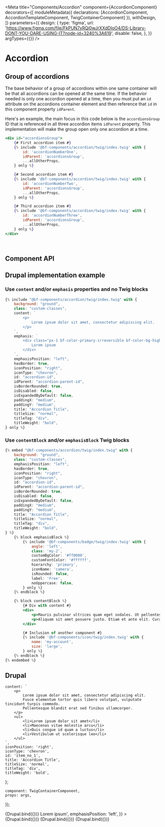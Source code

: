 
<Meta
    title="Components/Accordion"
    component={AccordionComponent}
    decorators={[
        moduleMetadata({ declarations: [AccordionComponent, AccordionTemplateComponent, TwigContainerComponent] }),
        withDesign,
    ]}
    parameters={{
        design: {
            type: 'figma',
            url: 'https://www.figma.com/file/FkPUN7xRQi0wJrXXdDIoO4/DS-Library-DONT-YOU-DARE-USING-IT?node-id=3240%3A619',
            disable: false,
        },
    }}
    argTypes={{}}
/>

# Accordion

## Group of accordions

The base behavior of a group of accordions within one same container will be that all accordions can be opened
at the same time. If the behavior needed is only one accordion opened at a time, then you must put an `id` attribute
on the accordions container element and then reference that `id` in this component property `idParent`.

Here's an example, the main focus in this code below is the `accordionsGroup` ID that is referenced in all three
accordion items `idParent` property. This implementation will make the group open only one accordion at a time.

```jsx
<div id="accordionsGroup">
    {# First accordion item #}
    {% include '@bf-components/accordion/twig/index.twig' with {
        id: 'accordionNumberOne',
        idParent: 'accordionsGroup',
        ...allOtherProps,
    } only %}

    {# Second accordion item #}
    {% include '@bf-components/accordion/twig/index.twig' with {
        id: 'accordionNumberTwo',
        idParent: 'accordionsGroup',
        ...allOtherProps,
    } only %}

    {# Third accordion item #}
    {% include '@bf-components/accordion/twig/index.twig' with {
        id: 'accordionNumberThree',
        idParent: 'accordionsGroup',
        ...allOtherProps,
    } only %}
</div>
```

<br />

## Component API

<ArgsTable of={AccordionComponent} />

## Drupal implementation example

### Use `content` and/or `emphasis` properties and no Twig blocks

```jsx
{% include "@bf-components/accordion/twig/index.twig" with {
    background: "ground",
    class: "custom-classes",
    content: `
        <p>
            Lorem ipsum dolor sit amet, consectetur adipiscing elit.
        </p>
    `,
    emphasis: `
        <div class="px-1 bf-color-primary-irreversible bf-color-bg-highlight">
            Lorem ipsum
        </div>
    `,
    emphasisPosition: "left",
    hasBorder: true,
    iconPosition: "right",
    iconType: "chevron",
    id: "accordion-id",
    idParent: "accordion-parent-id",
    isBorderRounded: true,
    isDisabled: false,
    isExpandedByDefault: false,
    paddingX: "medium",
    paddingY: "medium",
    title: "Accordion Title",
    titleSize: "normal",
    titleTag: "div",
    titleWeight: "bold",
} only %}
```

### Use `contentBlock` and/or `emphasisBlock` Twig blocks

```jsx
{% embed "@bf-components/accordion/twig/index.twig" with {
    background: "ground",
    class: "custom-classes",
    emphasisPosition: "left",
    hasBorder: true,
    iconPosition: "right",
    iconType: "chevron",
    id: "accordion-id",
    idParent: "accordion-parent-id",
    isBorderRounded: true,
    isDisabled: false,
    isExpandedByDefault: false,
    paddingX: "medium",
    paddingY: "medium",
    title: "Accordion Title",
    titleSize: "normal",
    titleTag: "div",
    titleWeight: "bold",
} %}
    {% block emphasisBlock %}
        {% include '@bf-components/badge/twig/index.twig' with {
            angle: 'left',
            class: 'my-2',
            customBgColor: '#ff0000',
            customFontColor: '#ffffff',
            hierarchy: 'primary',
            iconName: 'camera',
            isRounded: false,
            label: 'Free',
            noUppercase: false,
        } only %}
    {% endblock %}

    {% block contentBlock %}
        {# Div with content #}
        <div>
            <p>Mauris pulvinar ultrices quam eget sodales. Ut pellentesque nunc id ipsum imperdiet tristique.</p>
            <p>Aliquam sit amet posuere justo. Etiam et ante elit. Curabitur vel dui dapibus orci euismod vehicula non a magna.</p>
        </div>

        {# Inclusion of another component #}
        {% include '@bf-components/icon/twig/index.twig' with {
            name: 'my-account',
            size: 'large',
        } only %}
    {% endblock %}
{% endembed %}
```

## Drupal

    content: `
        <p>
            Lorem ipsum dolor sit amet, consectetur adipiscing elit.
            Fusce elementum tortor quis libero volutpat, vulputate tincidunt turpis commodo.
            Pellentesque blandit erat sed finibus ullamcorper.
        </p>
        <ul>
            <li>Lorem ipsum dolor sit amet</li>
            <li>Maecenas vitae molestie arcu</li>
            <li>Duis congue id quam a luctus</li>
            <li>Vestibulum ut scelerisque leo</li>
        </ul>
    `,
    iconPosition: 'right',
    iconType: 'chevron',
    id: 'item_no_1',
    title: 'Accordion Title',
    titleSize: 'normal',
    titleTag: 'div',
    titleWeight: 'bold',
};

    component: TwigContainerComponent,
    props: args,
});

<Canvas withSource="none">
    <Story
        name="Drupal"
        height="300px"
        args={{
            elementPath: 'components/accordion/_doc/template.drupal',
            ...commonProps,
        }}
    >
        {Drupal.bind({})}
    </Story>
</Canvas>

<Canvas withSource="none">
    <Story
        name="Drupal - With emphasis"
        height="300px"
        args={{
            elementPath: 'components/accordion/_doc/template.drupal',
            ...commonProps,
            emphasis: '<div class="px-1 bf-color-primary-irreversible bf-color-bg-highlight">Lorem ipsum</div>',
            emphasisPosition: 'left',
        }}
    >
        {Drupal.bind({})}
    </Story>
</Canvas>

<Canvas withSource="none">
    <Story
        name="Drupal - Expanded by default"
        height="300px"
        args={{
            elementPath: 'components/accordion/_doc/template.drupal',
            ...commonProps,
            isExpandedByDefault: true,
        }}
    >
        {Drupal.bind({})}
    </Story>
</Canvas>

<Canvas withSource="none">
    <Story
        name="Drupal - Group of accordions"
        height="300px"
        args={{
            elementPath: 'components/accordion/_doc/template.group.drupal',
            ...commonProps,
            _rootPath: window.location.host,
            idParent: 'accordionsGroup',
        }}
    >
        {Drupal.bind({})}
    </Story>
</Canvas>

<!--
For now, Angular components ar not used, so it is hidden by default.

## Angular

  component: AccordionTemplateComponent,
  props: args,
});

<Canvas withSource='none'>
    <Story
        name='Angular'
        args={{
            label: 'Accordion'
        }}
    >
        {Angular.bind({})}
    </Story>
</Canvas>

## Angular implementation example

Please, read the [Implementation Page](/?path=/docs/implementation-angular--page).


## Design Guidelines

<iframe
    width="100%"
    height="450"
    src="https://www.figma.com/embed?embed_host=share&url=https%3A%2F%2Fwww.figma.com%2Ffile%2FFkPUN7xRQi0wJrXXdDIoO4%2FDS-Library-DONT-YOU-DARE-USING-IT%3Fnode-id%3D3240%253A619&chrome=DOCUMENTATION"
    frameBorder="0"
    allowFullScreen
></iframe>
-->
